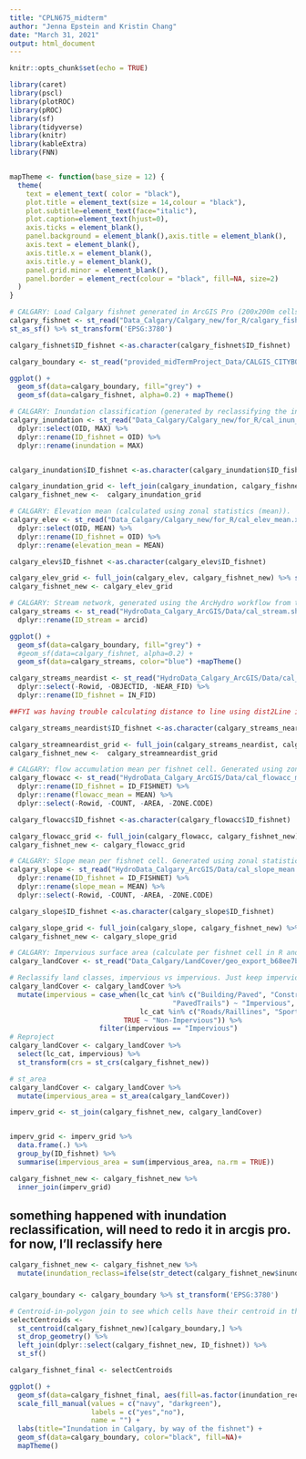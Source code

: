 ```yaml
---
title: "CPLN675_midterm"
author: "Jenna Epstein and Kristin Chang"
date: "March 31, 2021"
output: html_document
---
```


```r
knitr::opts_chunk$set(echo = TRUE)

library(caret)
library(pscl)
library(plotROC)
library(pROC)
library(sf)
library(tidyverse)
library(knitr)
library(kableExtra)
library(FNN)


mapTheme <- function(base_size = 12) {
  theme(
    text = element_text( color = "black"),
    plot.title = element_text(size = 14,colour = "black"),
    plot.subtitle=element_text(face="italic"),
    plot.caption=element_text(hjust=0),
    axis.ticks = element_blank(),
    panel.background = element_blank(),axis.title = element_blank(),
    axis.text = element_blank(),
    axis.title.x = element_blank(),
    axis.title.y = element_blank(),
    panel.grid.minor = element_blank(),
    panel.border = element_rect(colour = "black", fill=NA, size=2)
  )
}

```

```r
# CALGARY: Load Calgary fishnet generated in ArcGIS Pro (200x200m cells).
calgary_fishnet <- st_read("Data_Calgary/Calgary_new/for_R/calgary_fishnet.shp") %>%
st_as_sf() %>% st_transform('EPSG:3780')

calgary_fishnet$ID_fishnet <-as.character(calgary_fishnet$ID_fishnet)

```


```r
calgary_boundary <- st_read("provided_midTermProject_Data/CALGIS_CITYBOUND_LIMIT/CALGIS_CITYBOUND_LIMIT.shp")

ggplot() +
  geom_sf(data=calgary_boundary, fill="grey") +
  geom_sf(data=calgary_fishnet, alpha=0.2) + mapTheme()

```

```r
# CALGARY: Inundation classification (generated by reclassifying the initial inundation raster, and calculated using zonal statistics (maximum)).
calgary_inundation <- st_read("Data_Calgary/Calgary_new/for_R/cal_inun_max.xls") %>%
  dplyr::select(OID, MAX) %>%
  dplyr::rename(ID_fishnet = OID) %>%
  dplyr::rename(inundation = MAX)


calgary_inundation$ID_fishnet <-as.character(calgary_inundation$ID_fishnet)

calgary_inundation_grid <- left_join(calgary_inundation, calgary_fishnet) %>% st_as_sf()
calgary_fishnet_new <-  calgary_inundation_grid

```


```r
# CALGARY: Elevation mean (calculated using zonal statistics (mean)).
calgary_elev <- st_read("Data_Calgary/Calgary_new/for_R/cal_elev_mean.xls") %>%
  dplyr::select(OID, MEAN) %>%
  dplyr::rename(ID_fishnet = OID) %>%
  dplyr::rename(elevation_mean = MEAN)

calgary_elev$ID_fishnet <-as.character(calgary_elev$ID_fishnet)

calgary_elev_grid <- full_join(calgary_elev, calgary_fishnet_new) %>% st_as_sf()
calgary_fishnet_new <- calgary_elev_grid


```

```r
# CALGARY: Stream network, generated using the ArcHydro workflow from the week4 lab in ArcGIS Pro.
calgary_streams <- st_read("HydroData_Calgary_ArcGIS/Data/cal_stream.shp") %>%
  dplyr::rename(ID_stream = arcid) 

```

```r
ggplot() +
  geom_sf(data=calgary_boundary, fill="grey") +
  #geom_sf(data=calgary_fishnet, alpha=0.2) + 
  geom_sf(data=calgary_streams, color="blue") +mapTheme()
```

```r
calgary_streams_neardist <- st_read("HydroData_Calgary_ArcGIS/Data/cal_stream_neardist.xls")  %>%
  dplyr::select(-Rowid, -OBJECTID, -NEAR_FID) %>%
  dplyr::rename(ID_fishnet = IN_FID)

##FYI was having trouble calculating distance to line using dist2Line in geosphere package in R, so decided to use the generate near table in ArcGIS to calculate from fishnet to stream. I have no idea if it used the centroid, though.

calgary_streams_neardist$ID_fishnet <-as.character(calgary_streams_neardist$ID_fishnet)

calgary_streamneardist_grid <- full_join(calgary_streams_neardist, calgary_fishnet_new) %>% st_as_sf()
calgary_fishnet_new <-  calgary_streamneardist_grid

```

```r
# CALGARY: flow accumulation mean per fishnet cell. Generated using zonal statistics (mean).
calgary_flowacc <- st_read("HydroData_Calgary_ArcGIS/Data/cal_flowacc_mean.xls") %>%
  dplyr::rename(ID_fishnet = ID_FISHNET) %>%
  dplyr::rename(flowacc_mean = MEAN) %>%
  dplyr::select(-Rowid, -COUNT, -AREA, -ZONE.CODE)

calgary_flowacc$ID_fishnet <-as.character(calgary_flowacc$ID_fishnet)

calgary_flowacc_grid <- full_join(calgary_flowacc, calgary_fishnet_new) %>%st_as_sf()
calgary_fishnet_new <- calgary_flowacc_grid 

```

```r
# CALGARY: Slope mean per fishnet cell. Generated using zonal statistics (mean).
calgary_slope <- st_read("HydroData_Calgary_ArcGIS/Data/cal_slope_mean.xls") %>%
  dplyr::rename(ID_fishnet = ID_FISHNET) %>%
  dplyr::rename(slope_mean = MEAN) %>%
  dplyr::select(-Rowid, -COUNT, -AREA, -ZONE.CODE)

calgary_slope$ID_fishnet <-as.character(calgary_slope$ID_fishnet)

calgary_slope_grid <- full_join(calgary_slope, calgary_fishnet_new) %>% st_as_sf()
calgary_fishnet_new <- calgary_slope_grid

```

```r
# CALGARY: Impervious surface area (calculate per fishnet cell in R and prep to join to fishnet later). FYI THIS IS A MASSIVE FILE AND GITHUB IS YELLING AT ME AND CAN'T LOAD IT, SO I ZIPPED IT UP AND YOU'LL NEED TO SAVE IT LOCALLY
calgary_landCover <- st_read("Data_Calgary/LandCover/geo_export_b68ee7b7-76c0-4bf4-96d2-02b12a13fe5f.shp")

# Reclassify land classes, impervious vs impervious. Just keep impervious.
calgary_landCover <- calgary_landCover %>% 
  mutate(impervious = case_when(lc_cat %in% c("Building/Paved", "Construction",
                                        "PavedTrails") ~ "Impervious",
                                lc_cat %in% c("Roads/Raillines", "SportFacility") ~ "Impervious",
                            TRUE ~ "Non-Impervious")) %>% 
                      filter(impervious == "Impervious")
# Reproject
calgary_landCover <- calgary_landCover %>% 
  select(lc_cat, impervious) %>% 
  st_transform(crs = st_crs(calgary_fishnet_new))

# st_area
calgary_landCover <- calgary_landCover %>% 
  mutate(impervious_area = st_area(calgary_landCover))
```



```r
imperv_grid <- st_join(calgary_fishnet_new, calgary_landCover)


imperv_grid <- imperv_grid %>% 
  data.frame(.) %>% 
  group_by(ID_fishnet) %>% 
  summarise(impervious_area = sum(impervious_area, na.rm = TRUE))

calgary_fishnet_new <- calgary_fishnet_new %>% 
  inner_join(imperv_grid)


```
## something happened with inundation reclassification, will need to redo it in arcgis pro. for now, I'll reclassify here

```r
calgary_fishnet_new <- calgary_fishnet_new %>%
  mutate(inundation_reclass=ifelse(str_detect(calgary_fishnet_new$inundation, "2"), "yes", "no"))
```

###


```r
calgary_boundary <- calgary_boundary %>% st_transform('EPSG:3780')

```

```r
# Centroid-in-polygon join to see which cells have their centroid in the buffer
selectCentroids <-
  st_centroid(calgary_fishnet_new)[calgary_boundary,] %>%
  st_drop_geometry() %>%
  left_join(dplyr::select(calgary_fishnet_new, ID_fishnet)) %>%
  st_sf()

calgary_fishnet_final <- selectCentroids 
```

```r
ggplot() + 
  geom_sf(data=calgary_fishnet_final, aes(fill=as.factor(inundation_reclass))) +
  scale_fill_manual(values = c("navy", "darkgreen"),
                    labels = c("yes","no"),
                    name = "") +
  labs(title="Inundation in Calgary, by way of the fishnet") +
  geom_sf(data=calgary_boundary, color="black", fill=NA)+
  mapTheme()

```

